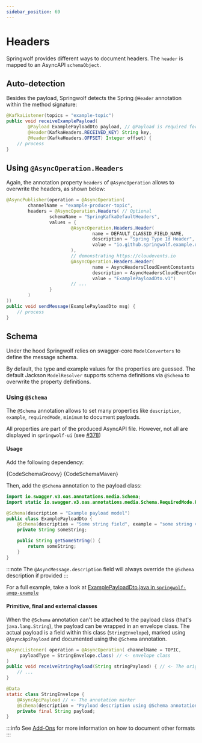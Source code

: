 ```yaml
---
sidebar_position: 69
---
```



# Headers

Springwolf provides different ways to document headers. The `header` is mapped to an AsyncAPI `schemaObject`.

## Auto-detection

Besides the payload, Springwolf detects the Spring `@Header` annotation within the method signature:

```java
@KafkaListener(topics = "example-topic")
public void receiveExamplePayload(
        @Payload ExamplePayloadDto payload, // @Payload is required for multiple parameters
        @Header(KafkaHeaders.RECEIVED_KEY) String key,
        @Header(KafkaHeaders.OFFSET) Integer offset) {
    // process
}
```

## Using `@AsyncOperation.Headers`

Again, the annotation property `headers` of `@AsyncOperation` allows to overwrite the headers, as shown below:

```java
@AsyncPublisher(operation = @AsyncOperation(
        channelName = "example-producer-topic",
        headers = @AsyncOperation.Headers( // Optional
                schemaName = "SpringKafkaDefaultHeaders",
                values = {
                        @AsyncOperation.Headers.Header(
                                name = DEFAULT_CLASSID_FIELD_NAME,
                                description = "Spring Type Id Header",
                                value = "io.github.springwolf.example.dtos.ExamplePayloadDto"
                        ),
                        // demonstrating https://cloudevents.io
                        @AsyncOperation.Headers.Header(
                                name = AsyncHeadersCloudEventConstants.TYPE,
                                description = AsyncHeadersCloudEventConstants.TYPE_DESC,
                                value = "ExamplePayloadDto.v1")
                        // ...
                }
        )
))
public void sendMessage(ExamplePayloadDto msg) {
    // process
}
```

## Schema

Under the hood Springwolf relies on swagger-core `ModelConverters` to define the message schema.

By default, the type and example values for the properties are guessed.
The default Jackson `ModelResolver` supports schema definitions via `@Schema` to overwrite the property definitions.

### Using `@Schema`

The `@Schema` annotation allows to set many properties like `description`, `example`, `requiredMode`, `minimum` to document payloads.

All properties are part of the produced AsyncAPI file. However, not all are displayed in `springwolf-ui` (see [#378](https://github.com/springwolf/springwolf-core/issues/378))

#### Usage

Add the following dependency:

<Tabs>
  <TabItem value="Groovy" label="Groovy" default>
    <CodeBlock language="groovy">{CodeSchemaGroovy}</CodeBlock>
  </TabItem>
  <TabItem value="Maven" label="Maven">
    <CodeBlock language="xml">{CodeSchemaMaven}</CodeBlock>
  </TabItem>
</Tabs>

Then, add the `@Schema` annotation to the payload class:

<!-- vale off -->
```java
import io.swagger.v3.oas.annotations.media.Schema;
import static io.swagger.v3.oas.annotations.media.Schema.RequiredMode.REQUIRED;

@Schema(description = "Example payload model")
public class ExamplePayloadDto {
    @Schema(description = "Some string field", example = "some string value", requiredMode = REQUIRED)
    private String someString;

    public String getSomeString() {
        return someString;
    }
}
```
<!-- vale on -->

:::note
The `@AsyncMessage.description` field will always override the `@Schema` description if provided
:::

For a full example, take a look at [ExamplePayloadDto.java in `springwolf-amqp-example`](https://github.com/springwolf/springwolf-core/blob/master/springwolf-examples/springwolf-amqp-example/src/main/java/io/github/springwolf/examples/amqp/dtos/ExamplePayloadDto.java)

#### Primitive, final and external classes

When the `@Schema` annotation can't be attached to the payload class (that's `java.lang.String`), the payload can be wrapped in an envelope class. The actual payload is a field within this class (`StringEnvelope`), marked using `@AsyncApiPayload` and documented using the `@Schema` annotation.

```java
@AsyncListener( operation = @AsyncOperation( channelName = TOPIC,
     payloadType = StringEnvelope.class) // <- envelope class
)
public void receiveStringPayload(String stringPayload) { // <- The original class is used here
    // ...
}

@Data
static class StringEnvelope {
    @AsyncApiPayload // <- The annotation marker
    @Schema(description = "Payload description using @Schema annotation and @AsyncApiPayload within envelope class")
    private final String payload;
}
```

:::info
See [Add-Ons](../add-ons) for more information on how to document other formats
:::
